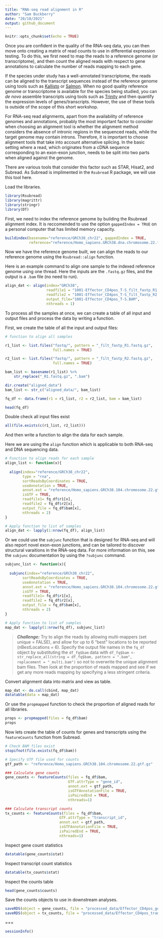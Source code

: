 ```yaml
---
title: "RNA-seq read alignment in R"
author: "Sam Buckberry"
date: "20/10/2021"
output: github_document
---
```


```r
knitr::opts_chunk$set(echo = TRUE)
```

Once you are confident in the quality of the RNA-seq data, you can then move onto creating a matrix of read counts to use in differential expression testing. To do this, we first need to map the reads to a reference genome (or transcriptome), and then count the aligned reads with respect to gene annotations to calculate the number of reads mapping to each gene.

If the species under study has a well-annotated transcriptome, the reads can be aligned to the transcript sequences instead of the reference genome using tools such as [Kallisto](https://pachterlab.github.io/kallisto/about) or [Salmon](https://salmon.readthedocs.io/en/latest/salmon.html). When no good quality reference genome or transcriptome is available for the species being studied, you can *de novo* assemble transcripts using tools such as [Trinity](https://github.com/trinityrnaseq/trinityrnaseq/wiki) and then quantify the expression levels of genes/transcripts. However, the use of these tools is outside of the scope of this short workshop. 

For RNA-seq read alignments, apart from the availability of reference genomes and annotations, probably the most important factor to consider when choosing an alignment tool is whether the alignment method considers the absence of intronic regions in the sequenced reads, while the target genome may contain introns. Therefore, it is important to choose alignment tools that take into account alternative splicing. In the basic setting where a read, which originates from a cDNA sequence corresponding to an exon-exon junction, needs to be split into two parts when aligned against the genome.

There are various tools that consider this factor such as STAR, Hisat2, and Subread. As Subread is implimented in the `Rsubread` R package, we will use this tool here.

Load the libraries.
```r
library(Rsubread)
library(magrittr)
library(stringr)
library(DT)
```

First, we need to index the reference genome by building the Rsubread alignment index. It is reccomended to use the option `gappedIndex = TRUE` on a personal computer that has limited memory capacity. 
```r
buildindex(basename="reference/GRCh38_chr22", gappedIndex = TRUE,
           reference="reference/Homo_sapiens.GRCh38.dna.chromosome.22.fa.gz")
```

Now we have the reference genome built, we can align the reads to our reference genome using the `Rsubread::align` function. 

Here is an example command to align one sample to the indexed reference genome using one thread. Here the inputs are the `.fastq.gz` files, and the output is a `.bam` file (no need to run). 
```r
align_dat <- align(index="GRCh38",
                   readfile1 = "1001-Effector_CD4pos_T-S_filt_fastp_R1.fastq.gz",
                   readfile2 = "1001-Effector_CD4pos_T-S_filt_fastp_R2.fastq.gz",
                   output_file="1001-Effector_CD4pos_T-S.BAM",
                   nthreads = 1)
```

To process all the samples at once, we can create a table of all input and output files and process the data by writing a function.  

First, we create the table of all the input and output files:  
```r
# function to align all samples

r1_list <- list.files("fastq/", pattern = "_filt_fastp_R1.fastq.gz",
                      full.names = TRUE)

r2_list <- list.files("fastq/", pattern = "_filt_fastp_R2.fastq.gz",
                      full.names = TRUE)

bam_list <- basename(r1_list) %>%
    str_replace("_R1.fastq.gz", ".bam")

dir.create("aligned_data")
bam_list <- str_c("aligned_data/", bam_list)

fq_df <- data.frame(r1 = r1_list, r2 = r2_list, bam = bam_list)

head(fq_df)
```

Double check all input files exist
```r
all(file.exists(c(r1_list, r2_list)))
```

And then write a function to align the data for each sample.  

Here we are using the `align` function which is applicable to both RNA-seq and DNA sequencing data.  
```r
# Function to align reads for each sample
align_list <- function(x){
  
  align(index="reference/GRCh38_chr22",
        type = "rna",
        sortReadsByCoordinates = TRUE,
        useAnnotation = TRUE,
        annot.ext = "reference/Homo_sapiens.GRCh38.104.chromosome.22.gtf.gz",
        isGTF = TRUE,
        readfile1= fq_df$r1[x],
        readfile2 = fq_df$r2[x],
        output_file = fq_df$bam[x],
        nthreads = 2)
}

# Apply function to list of samples
align_dat <- lapply(1:nrow(fq_df), align_list)
```

Or we could use the `subjunc` function that is designed for RNA-seq and will also report novel exon-exon junctions, and can be tailored to discover structural varaitions in the RNA-seq data. For more information on this, see the `subjunc` documentation by using the `?subjunc` command.  
```r
subjunc_list <- function(x){
  
  subjunc(index="reference/GRCh38_chr22",
        sortReadsByCoordinates = TRUE,
        useAnnotation = TRUE,
        annot.ext = "reference/Homo_sapiens.GRCh38.104.chromosome.22.gtf.gz",
        isGTF = TRUE,
        readfile1= fq_df$r1[x],
        readfile2 = fq_df$r2[x],
        output_file = fq_df$bam[x],
        nthreads = 2)
}

# Apply function to list of samples
map_dat <- lapply(1:nrow(fq_df), subjunc_list)
```

> **_Challenge:_** Try to align the reads by allowing multi-mappers (set unique = FALSE), and allow for up to 6 “best” locations to be reported (nBestLocations = 6). Specify the output file names in the `fq_df` object by substituting the `df_fq$bam` data with `df_fq$bam <- str_replace_all(string = df_fq$bam, pattern = ".bam", replacement = "_multi.bam")` so not to overwrite the unique alignment bam files. Then look at the proportion of reads mapped and see if we get any more reads mapping by specifying a less stringent criteria.

Convert alignment data into matrix and view as table. 
```r
map_dat <- do.call(cbind, map_dat)
datatable(data = map_dat)
```

Or use the `propmapped` function to check the proportion of aligned reads for all libraries. 
```r
props <- propmapped(files = fq_df$bam)
props
```

Now lets create the table of counts for genes and transcripts using the `featureCounts` function from Subread. 
```r
# Check BAM files exist
stopifnot(file.exists(fq_df$bam))

# Specify GTF file used for counts
gtf_path <- "reference/Homo_sapiens.GRCh38.104.chromosome.22.gtf.gz"

### Calculate gene counts
gene_counts <- featureCounts(files = fq_df$bam,
                             GTF.attrType = "gene_id",
                             annot.ext = gtf_path,
                             isGTFAnnotationFile = TRUE,
                             isPairedEnd = TRUE,
                             nthreads=1)

### Calculate transcript counts
tx_counts <- featureCounts(files = fq_df$bam,
                         GTF.attrType = "transcript_id",
                         annot.ext = gtf_path,
                         isGTFAnnotationFile = TRUE,
                         isPairedEnd = TRUE,
                         nthreads=1)
```

Inspect gene count statistics
```r
datatable(gene_counts$stat)
```

Inspect transcript count statistics
```r
datatable(tx_counts$stat)
```

Inspect the counts table
```r
head(gene_counts$counts)
```

Save the counts objects to use in downstream analyses.
```r
saveRDS(object = gene_counts, file = "processed_data/Effector_CD4pos_gene_counts_chr22.Rds")
saveRDS(object = tx_counts, file = "processed_data/Effector_CD4pos_transcript_counts_chr22.Rds")
```

===

```r
sessionInfo()
```


